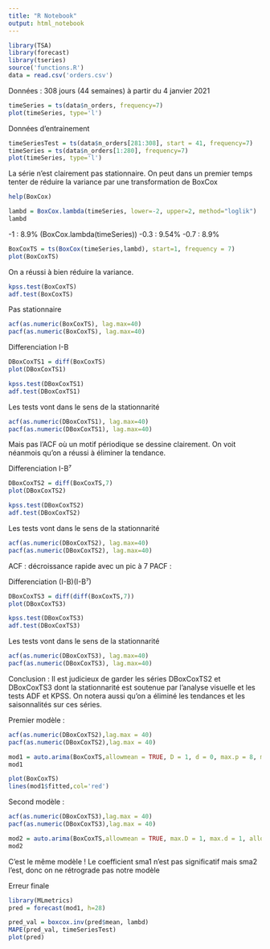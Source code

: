 ```yaml
---
title: "R Notebook"
output: html_notebook
---
```



```r
library(TSA)
library(forecast)
library(tseries)
source('functions.R')
data = read.csv('orders.csv')
```

Données : 308 jours (44 semaines) à partir du 4 janvier 2021
```r
timeSeries = ts(data$n_orders, frequency=7)
plot(timeSeries, type='l')
```
Données d'entrainement
```r
timeSeriesTest = ts(data$n_orders[281:308], start = 41, frequency=7)
timeSeries = ts(data$n_orders[1:280], frequency=7)
plot(timeSeries, type='l')
```

La série n'est clairement pas stationnaire. On peut dans un premier temps tenter de réduire la variance par une transformation de BoxCox
```r
help(BoxCox)
```

```r
lambd = BoxCox.lambda(timeSeries, lower=-2, upper=2, method="loglik")
lambd
```

-1 : 8.9% (BoxCox.lambda(timeSeries))
-0.3 : 9.54%
-0.7 : 8.9%

```r
BoxCoxTS = ts(BoxCox(timeSeries,lambd), start=1, frequency = 7)
plot(BoxCoxTS)
```
On a réussi à bien réduire la variance.

```r
kpss.test(BoxCoxTS)
adf.test(BoxCoxTS)
```
Pas stationnaire

```r
acf(as.numeric(BoxCoxTS), lag.max=40)
pacf(as.numeric(BoxCoxTS), lag.max=40)
```

Differenciation I-B
```r
DBoxCoxTS1 = diff(BoxCoxTS)
plot(DBoxCoxTS1)
```

```r
kpss.test(DBoxCoxTS1)
adf.test(DBoxCoxTS1)
```
Les tests vont dans le sens de la stationnarité
```r
acf(as.numeric(DBoxCoxTS1), lag.max=40)
pacf(as.numeric(DBoxCoxTS1), lag.max=40)
```
Mais pas l'ACF où un motif périodique se dessine clairement.
On voit néanmois qu'on a réussi à éliminer la tendance.


Differenciation I-B⁷
```r
DBoxCoxTS2 = diff(BoxCoxTS,7)
plot(DBoxCoxTS2)
```

```r
kpss.test(DBoxCoxTS2)
adf.test(DBoxCoxTS2)
```
Les tests vont dans le sens de la stationnarité

```r
acf(as.numeric(DBoxCoxTS2), lag.max=40)
pacf(as.numeric(DBoxCoxTS2), lag.max=40)
```
ACF : décroissance rapide avec un pic à 7
PACF : 


Differenciation (I-B)(I-B⁷)
```r
DBoxCoxTS3 = diff(diff(BoxCoxTS,7))
plot(DBoxCoxTS3)
```

```r
kpss.test(DBoxCoxTS3)
adf.test(DBoxCoxTS3)
```
Les tests vont dans le sens de la stationnarité

```r
acf(as.numeric(DBoxCoxTS3), lag.max=40)
pacf(as.numeric(DBoxCoxTS3), lag.max=40)
```


Conclusion : Il est judicieux de garder les séries DBoxCoxTS2 et DBoxCoxTS3 dont la stationnarité est soutenue par l'analyse visuelle et les tests ADF et KPSS. On notera aussi qu'on a éliminé les tendances et les saisonnalités sur ces séries.

Premier modèle :

```r
acf(as.numeric(DBoxCoxTS2),lag.max = 40)
pacf(as.numeric(DBoxCoxTS2),lag.max = 40)
```

```r
mod1 = auto.arima(BoxCoxTS,allowmean = TRUE, D = 1, d = 0, max.p = 8, max.q = 7, allowdrift = TRUE)
mod1
```

```r
plot(BoxCoxTS)
lines(mod1$fitted,col='red')
```


Second modèle :

```r
acf(as.numeric(DBoxCoxTS3),lag.max = 40)
pacf(as.numeric(DBoxCoxTS3),lag.max = 40)
```

```r
mod2 = auto.arima(BoxCoxTS,allowmean = TRUE, max.D = 1, max.d = 1, allowdrift = TRUE)
mod2
```
C'est le même modèle !
Le coefficient sma1 n'est pas significatif mais sma2 l'est, donc on ne rétrograde pas notre modèle


Erreur finale
```r
library(MLmetrics)
pred = forecast(mod1, h=28)

pred_val = boxcox.inv(pred$mean, lambd)
MAPE(pred_val, timeSeriesTest)
plot(pred)
```


